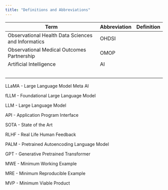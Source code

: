 ```yaml
---
title: "Definitions and Abbreviations"
---
```


| Term                                               | Abbreviation | Definition |
|----------------------------------------------------|--------------|------------|
| Observational Health Data Sciences and Informatics | OHDSI        |            |
| Observational Medical Outcomes Partnership         | OMOP         |            |
| Artificial Intelligence                            | AI           |            |
|                                                    |              |            |
|                                                    |              |            |
|                                                    |              |            |
|                                                    |              |            |
|                                                    |              |            |

LLaMA - Large Language Model Meta AI

fLLM - Foundational Large Language Model

LLM - Large Language Model

API - Application Program Interface

SOTA - State of the Art

RLHF - Real Life Human Feedback

PALM - Pretrained Autoencoding Language Model

GPT - Generative Pretrained Transformer

MWE - Minimum Working Example

MRE - Minimum Reproducible Example

MVP - Minimum Viable Product